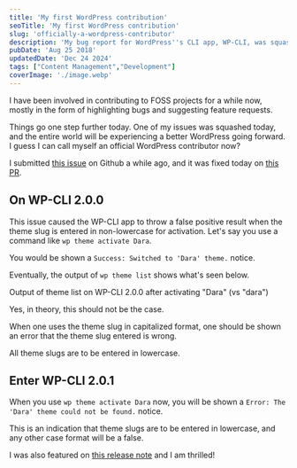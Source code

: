 ```yaml
---
title: 'My first WordPress contribution'
seoTitle: 'My first WordPress contribution'
slug: 'officially-a-wordpress-contributor'
description: 'My bug report for WordPress''s CLI app, WP-CLI, was squashed today and this eliminates the false positive shown when entering theme slugs in non-lowercase.'
pubDate: 'Aug 25 2018'
updatedDate: 'Dec 24 2024'
tags: ["Content Management","Development"]
coverImage: './image.webp'
---
```


I have been involved in contributing to FOSS projects for a while now, mostly in the form of highlighting bugs and suggesting feature requests.


Things go one step further today. One of my issues was squashed today, and the entire world will be experiencing a better WordPress going forward. I guess I can call myself an official WordPress contributor now? 


I submitted [this issue](https://github.com/wp-cli/extension-command/issues/121) on Github a while ago, and it was fixed today on [this PR](https://github.com/wp-cli/extension-command/pull/126).


## On WP-CLI 2.0.0


This issue caused the WP-CLI app to throw a false positive result when the theme slug is entered in non-lowercase for activation. Let's say you use a command like `wp theme activate Dara`.


You would be shown a `Success: Switched to 'Dara' theme.` notice.


Eventually, the output of `wp theme list` shows what's seen below.


<R2Image imageKey="assets/officially-a-wordpress-contributor-1661638e-cd98-8054-b057-e4f34274093e.png" alt="A screenshot of output of theme list on WP-CLI 2.0.0" />


Output of theme list on WP-CLI 2.0.0 after activating "Dara" (vs "dara")


Yes, in theory, this should not be the case.


When one uses the theme slug in capitalized format, one should be shown an error that the theme slug entered is wrong.


All theme slugs are to be entered in lowercase.


## Enter WP-CLI 2.0.1


When you use `wp theme activate Dara` now, you will be shown a `Error: The 'Dara' theme could not be found.` notice.


This is an indication that theme slugs are to be entered in lowercase, and any other case format will be a false.


I was also featured on [this release note](https://make.wordpress.org/cli/2018/08/24/wp-cli-v2-0-1-release-notes/) and I am thrilled!

